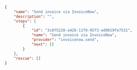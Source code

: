 ```json
{
    "name": "Send invoice via InvoiceNow",
    "description": "",
    "steps": [
        {
            "id": "3c8f5220-a42b-11f0-95f3-ad0019fe7531",
            "name": "Send invoice via InvoiceNow",
            "provider": "invoicenow.send",
            "next": []
        }
    ],
    "rescue": []
}
```


